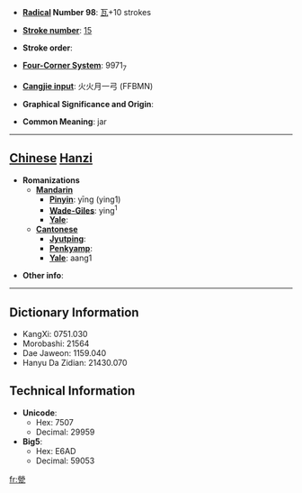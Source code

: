 * '''[[Wiktionary:Chinese radical index| Radical]] Number 98''': [[Wiktionary:Chinese radical index 瓦|瓦]]+10 strokes

* '''[[Wiktionary:Chinese total strokes index|Stroke number]]''': [[Wiktionary:Chinese total strokes index 15|15]]

* '''Stroke order''': 

* '''[[Wiktionary:Chinese four corner index|Four-Corner System]]''': 9971<sub>7</sub>

* '''[[Wiktionary:Chinese Cangjie index|Cangjie input]]''': 火火月一弓 (FFBMN)

* '''Graphical Significance and Origin''': 

* '''Common Meaning''': jar

----

== [[Chinese]] [[Hanzi]] ==

* '''Romanizations'''
** '''[[Mandarin]]'''
*** '''[[Pinyin]]''': yīng (ying1)
*** '''[[Wade-Giles]]''': ying<sup>1</sup>
*** '''[[Yale]]''': 
** '''[[Cantonese]]'''
*** '''[[Jyutping]]''':
*** '''[[Penkyamp]]''': 
*** '''[[Yale]]''': aang1

* '''Other info''': 

----

== Dictionary Information ==

* KangXi: 0751.030
* Morobashi: 21564
* Dae Jaweon: 1159.040
* Hanyu Da Zidian: 21430.070

== Technical Information ==

* '''Unicode''':
** Hex: 7507
** Decimal: 29959
* '''Big5''':
** Hex: E6AD
** Decimal: 59053

[[fr:甇]]